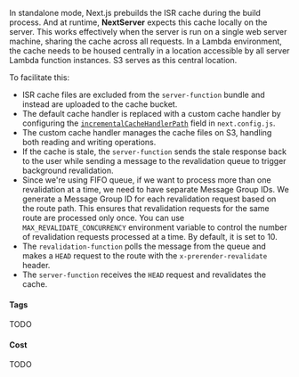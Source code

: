 In standalone mode, Next.js prebuilds the ISR cache during the build process. And at runtime, **NextServer** expects this cache locally on the server. This works effectively when the server is run on a single web server machine, sharing the cache across all requests. In a Lambda environment, the cache needs to be housed centrally in a location accessible by all server Lambda function instances. S3 serves as this central location.

To facilitate this:

- ISR cache files are excluded from the `server-function` bundle and instead are uploaded to the cache bucket.
- The default cache handler is replaced with a custom cache handler by configuring the [`incrementalCacheHandlerPath`](https://nextjs.org/docs/app/api-reference/next-config-js/incrementalCacheHandlerPath) field in `next.config.js`.
- The custom cache handler manages the cache files on S3, handling both reading and writing operations.
- If the cache is stale, the `server-function` sends the stale response back to the user while sending a message to the revalidation queue to trigger background revalidation.
- Since we're using FIFO queue, if we want to process more than one revalidation at a time, we need to have separate Message Group IDs. We generate a Message Group ID for each revalidation request based on the route path. This ensures that revalidation requests for the same route are processed only once. You can use `MAX_REVALIDATE_CONCURRENCY` environment variable to control the number of revalidation requests processed at a time. By default, it is set to 10.
- The `revalidation-function` polls the message from the queue and makes a `HEAD` request to the route with the `x-prerender-revalidate` header.
- The `server-function` receives the `HEAD` request and revalidates the cache.

#### Tags 

TODO

#### Cost

TODO
